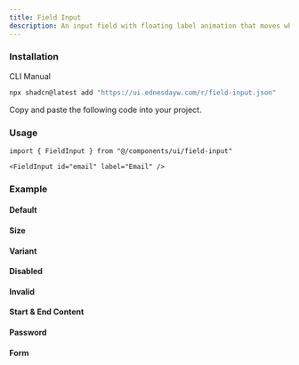 ```yaml
---
title: Field Input
description: An input field with floating label animation that moves when the field is focused or has content.
---
```


### Installation
<Tabs defaultValue="cli">

<TabsList>
  <TabsTrigger value="cli">CLI</TabsTrigger>
  <TabsTrigger value="manual">Manual</TabsTrigger>
</TabsList>

<TabsContent value="cli">

```bash
npx shadcn@latest add "https://ui.ednesdayw.com/r/field-input.json"
```

</TabsContent>

<TabsContent value="manual">

<Steps>

<Step>Copy and paste the following code into your project.</Step>

<ComponentSource name="field-input" />

</Steps>

</TabsContent>

</Tabs>

### Usage

```tsx
import { FieldInput } from "@/components/ui/field-input"

<FieldInput id="email" label="Email" />
```

### Example

#### Default
<ComponentPreview name="field-input-default-demo" />

#### Size
<ComponentPreview name="field-input-size-demo" />

#### Variant
<ComponentPreview name="field-input-variant-demo" />

#### Disabled
<ComponentPreview name="field-input-disabled-demo" />

#### Invalid
<ComponentPreview name="field-input-invalid-demo" />

#### Start & End Content
<ComponentPreview name="field-input-start-end-content-demo" />

#### Password
<ComponentPreview name="field-input-password-demo" />

#### Form
<ComponentPreview name="field-input-form-demo" />

